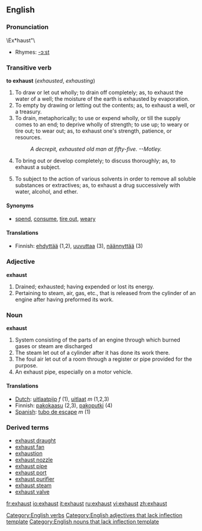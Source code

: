 ==English==
===Pronunciation===

\Ex*haust"\
*Rhymes: [[Rhymes:English:-ɔːst|-ɔːst]]

===Transitive verb===
'''to exhaust'''  (''exhausted'', ''exhausting'')
# To draw or let out wholly; to drain off completely; as, to exhaust the water of a well; the moisture of the earth is exhausted by evaporation.
# To empty by drawing or letting out the contents; as, to exhaust a well, or a treasury.
# To drain, metaphorically; to use or expend wholly, or till the supply comes to an end; to deprive wholly of strength; to use up; to weary or tire out; to wear out; as, to exhaust one's strength, patience, or resources.
#:''A decrepit, exhausted old man at fifty-five. --Motley.''
# To bring out or develop completely; to discuss thoroughly; as, to exhaust a subject.
#{{chemistry}} To subject to the action of various solvents in order to remove all soluble substances or extractives; as, to exhaust a drug successively with water, alcohol, and ether.

====Synonyms====
* [[spend]], [[consume]], [[tire out]], [[weary]]

====Translations====
*Finnish: [[ehdyttää]] (1,2), [[uuvuttaa]] (3), [[näännyttää]] (3)

===Adjective===
'''exhaust'''
# Drained; exhausted; having expended or lost its energy.
# Pertaining to steam, air, gas, etc., that is released from the cylinder of an engine after having preformed its work.

===Noun===
'''exhaust'''
# System consisting of the parts of an engine through which burned gases or steam are discharged 
# The steam let out of a cylinder after it has done its work there.
# The foul air let out of a room through a register or pipe provided for the purpose.
# An exhaust pipe, especially on a motor vehicle.

====Translations====
*[[Dutch]]: [[uitlaatpijp]] ''f'' (1), [[uitlaat]] ''m'' (1,2,3)
*Finnish: [[pakokaasu]] (2,3), [[pakoputki]] (4)
*[[Spanish]]: [[tubo de escape]] ''m'' (1)

===Derived terms===
*[[exhaust draught]]
*[[exhaust fan]]
*[[exhaustion]]
*[[exhaust nozzle]]
*[[exhaust pipe]]
*[[exhaust port]]
*[[exhaust purifier]]
*[[exhaust steam]]
*[[exhaust valve]]

[[Category:English verbs]]
[[Category:English adjectives that lack inflection template]]
[[Category:English nouns that lack inflection template]]

[[fr:exhaust]]
[[io:exhaust]]
[[it:exhaust]]
[[ru:exhaust]]
[[vi:exhaust]]
[[zh:exhaust]]